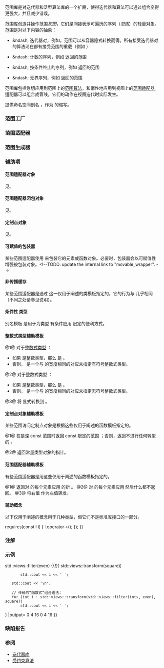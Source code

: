 {{title|范围库 {{mark since c++20}}}}
{{cpp/ranges/navbar}}

范围库是对迭代器和泛型算法库的一个扩展，使得迭代器和算法可以通过组合变得更强大，并且减少错误。

范围库创造并操作范围''视图''，它们是间接表示可遍历的序列（''范围''）的轻量对象。
范围是对以下内容的抽象：
* {{range/core|begin|end}} &amp;ndash; 迭代器对，例如，范围可以从容器隐式转换而得。所有接受迭代器对的算法现在都有接受范围的重载（例如 {{ltt|cpp/algorithm/ranges/sort|ranges::sort}}）
* {{counted range/core|begin|size}} &amp;ndash; 计数的序列，例如 {{ltt|cpp/ranges/view_counted|views::counted}} 返回的范围
* {{range/core|begin|''谓词''}} &amp;ndash; 按条件终止的序列，例如 {{ltt|cpp/ranges/take_while_view|views::take_while}} 返回的范围
* {{range/core|begin|..}} &amp;ndash; 无界序列，例如 {{ltt|cpp/ranges/iota_view|views::iota}} 返回的范围

范围库包括急切应用到范围上的[[cpp/algorithm/ranges|范围算法]]，和惰性地应用到视图上的[[#范围适配器|范围适配器]]。适配器可以组合成管线，它们的动作在视图迭代时实际发生。

{{ddcl|header=ranges|since=c++20|1=
namespace std {
    namespace views = ranges::views;
}
}}

提供命名空间别名 {{tt|std::views}}，作为 {{tt|std::ranges::views}} 的缩写。

{{dsc begin}}
{{dsc namespace|std::ranges}}
{{dsc h2|范围访问}}
{{dsc header|ranges}}
{{dsc header|iterator}}
{{dsc inc|cpp/ranges/dsc begin}}
{{dsc inc|cpp/ranges/dsc end}}
{{dsc inc|cpp/ranges/dsc cbegin}}
{{dsc inc|cpp/ranges/dsc cend}}
{{dsc inc|cpp/ranges/dsc rbegin}}
{{dsc inc|cpp/ranges/dsc rend}}
{{dsc inc|cpp/ranges/dsc crbegin}}
{{dsc inc|cpp/ranges/dsc crend}}
{{dsc inc|cpp/ranges/dsc reserve_hint}}
{{dsc inc|cpp/ranges/dsc size}}
{{dsc inc|cpp/ranges/dsc ssize}}
{{dsc inc|cpp/ranges/dsc empty}}
{{dsc inc|cpp/ranges/dsc data}}
{{dsc inc|cpp/ranges/dsc cdata}}
{{dsc h2|范围原语}}
{{dsc header|ranges}}
{{dsc inc|cpp/ranges/dsc iterator_t}}
{{dsc inc|cpp/ranges/dsc range_size_t}}
{{dsc inc|cpp/ranges/dsc range_reference_t}}
{{dsc h2|悬垂迭代器处理}}
{{dsc header|ranges}}
{{dsc inc|cpp/ranges/dsc dangling}}
{{dsc inc|cpp/ranges/dsc borrowed_iterator_t}}
{{dsc h2|其他工具}}
{{dsc header|ranges}}
{{dsc inc|cpp/ranges/dsc elements_of}}
{{dsc h2|范围概念}}
{{dsc header|ranges}}
{{dsc inc|cpp/ranges/dsc range}}
{{dsc inc|cpp/ranges/dsc borrowed_range}}
{{dsc inc|cpp/ranges/dsc approximately_sized_range}}
{{dsc inc|cpp/ranges/dsc sized_range}}
{{dsc inc|cpp/ranges/dsc view}}
{{dsc inc|cpp/ranges/dsc input_range}}
{{dsc inc|cpp/ranges/dsc output_range}}
{{dsc inc|cpp/ranges/dsc forward_range}}
{{dsc inc|cpp/ranges/dsc bidirectional_range}}
{{dsc inc|cpp/ranges/dsc random_access_range}}
{{dsc inc|cpp/ranges/dsc contiguous_range}}
{{dsc inc|cpp/ranges/dsc common_range}}
{{dsc inc|cpp/ranges/dsc viewable_range}}
{{dsc inc|cpp/ranges/dsc constant_range}}
{{dsc h2|范围转换}}
{{dsc header|ranges}}
{{dsc inc|cpp/ranges/dsc to}}
{{dsc h2|视图}}
{{dsc header|ranges}}
{{dsc inc|cpp/ranges/dsc view_interface}}
{{dsc inc|cpp/ranges/dsc subrange}}
{{dsc end}}

===范围工厂===
{{dsc begin}}
{{dsc header|ranges}}
{{dsc namespace|std::ranges}}
{{dsc inc|cpp/ranges/dsc empty_view}}
{{dsc inc|cpp/ranges/dsc single_view}}
{{dsc inc|cpp/ranges/dsc iota_view}}
{{dsc inc|cpp/ranges/dsc repeat_view}}
{{dsc inc|cpp/ranges/dsc basic_istream_view}}
{{dsc end}}

===范围适配器===
{{dsc begin}}
{{dsc header|ranges}}
{{dsc namespace|std::ranges}}
{{dsc inc|cpp/ranges/dsc range_adaptor_closure}}
{{dsc inc|cpp/ranges/dsc all_view}}
{{dsc inc|cpp/ranges/dsc ref_view}}
{{dsc inc|cpp/ranges/dsc owning_view}}
{{dsc inc|cpp/ranges/dsc as_rvalue_view}}
{{dsc inc|cpp/ranges/dsc filter_view}}
{{dsc inc|cpp/ranges/dsc transform_view}}
{{dsc inc|cpp/ranges/dsc take_view}}
{{dsc inc|cpp/ranges/dsc take_while_view}}
{{dsc inc|cpp/ranges/dsc drop_view}}
{{dsc inc|cpp/ranges/dsc drop_while_view}}
{{dsc inc|cpp/ranges/dsc join_view}}
{{dsc inc|cpp/ranges/dsc join_with_view}}
{{dsc inc|cpp/ranges/dsc lazy_split_view}}
{{dsc inc|cpp/ranges/dsc split_view}}
{{dsc inc|cpp/ranges/dsc concat_view}}
{{dsc inc|cpp/ranges/dsc view_counted}}
{{dsc inc|cpp/ranges/dsc common_view}}
{{dsc inc|cpp/ranges/dsc reverse_view}}
{{dsc inc|cpp/ranges/dsc as_const_view}}
{{dsc inc|cpp/ranges/dsc elements_view}}
{{dsc inc|cpp/ranges/dsc keys_view}}
{{dsc inc|cpp/ranges/dsc values_view}}
{{dsc inc|cpp/ranges/dsc enumerate_view}}
{{dsc inc|cpp/ranges/dsc zip_view}}
{{dsc inc|cpp/ranges/dsc zip_transform_view}}
{{dsc inc|cpp/ranges/dsc adjacent_view}}
{{dsc inc|cpp/ranges/dsc adjacent_transform_view}}
{{dsc inc|cpp/ranges/dsc chunk_view}}
{{dsc inc|cpp/ranges/dsc slide_view}}
{{dsc inc|cpp/ranges/dsc chunk_by_view}}
{{dsc inc|cpp/ranges/dsc stride_view}}
{{dsc inc|cpp/ranges/dsc cartesian_product_view}}
{{dsc inc|cpp/ranges/dsc cache_latest_view}}
{{dsc inc|cpp/ranges/dsc to_input_view}}
{{dsc end}}

{{anchor|范围生成器}}
===范围生成器 {{mark since c++23}}===
{{dsc begin}}
{{dsc header|generator}}
{{dsc namespace|std}}
{{dsc inc|cpp/ranges/dsc generator}}
{{dsc end}}

===辅助项===

====范围适配器对象====
见{{named req|RangeAdaptorObject}}。

====范围适配器闭包对象====
见{{named req|RangeAdaptorClosureObject}}。

====定制点对象====
见{{rl|cpo|定制点对象}}。

====可赋值的包装器====
某些范围适配器使用 {{rev inl|until=c++23|{{rli|copyable wrapper|copyable-box}}}}{{rev inl|since=c++23|{{rli|copyable wrapper|movable-box}}}} 来包装它的元素或函数对象。必要时，包装器会以可赋值性增强被包装对象。&lt;!--TODO: update the internal link to "movable_wrapper". --&gt;

====非传播缓存====
某些范围适配器是通过 {{rli|non-propagating-cache}} 这一仅用于阐述的类模板指定的，它的行为与 {{c/core|std::optional&lt;T&gt;}} 几乎相同（不同之处请参见说明）。

====条件性 {{tt|const}} 类型====
{{dcl begin}}
{{dcla|anchor=maybe-const|expos=yes|1=
template&lt; bool Const, class T &gt;
using /*maybe-const*/ = std::conditional_t&lt;Const, const T, T&gt;;
}}
{{dcl end}}

别名模板 {{c/core|/*maybe-const*/}} 是用于为类型 {{tt|T}} 有条件应用 {{c/core|const}} 限定的便利方式。

====整数式类型辅助模板====
{{dcl begin}}
{{dcla|num=1|anchor=make-signed-like-t|expos=yes|1=
template&lt; /*is-integer-like*/ T &gt;
using /*make-signed-like-t*/&lt;T&gt; = /* 见描述 */;
}}
{{dcla|num=2|anchor=make-unsigned-like-t|expos=yes|1=
template&lt; /*is-integer-like*/ T &gt;
using /*make-unsigned-like-t*/&lt;T&gt; = /* 见描述 */;
}}
{{dcla|num=3|anchor=to-unsigned-like|expos=yes|
template&lt; /*is-integer-like*/ T &gt;
/*make-unsigned-like-t*/&lt;T&gt; /*to-unsigned-like*/( T t )
{
    return static_cast&lt;/*make-unsigned-like-t*/&lt;T&gt;&gt;(t);
}
}}
{{dcl end}}

@1@ 对于[[cpp/iterator/is-integer-like|整数式类型]] {{tt|T}}：
* 如果 {{tt|T}} 是整数类型，那么 {{c/core|/*make-signed-like-t*/&lt;T&gt;}} 是 {{c/core|std::make_signed_t&lt;T&gt;}}。
* 否则，{{c/core|/*make-signed-like-t*/&lt;T&gt;}} 是一个与 {{tt|T}} 的宽度相同的对应未指定有符号整数式类型。

@2@ 对于整数式类型 {{tt|T}}：
* 如果 {{tt|T}} 是整数类型，那么 {{c/core|/*make-unsigned-like-t*/&lt;T&gt;}} 是 {{c/core|std::make_unsigned_t&lt;T&gt;}}。
* 否则，{{c/core|/*make-signed-like-t*/&lt;T&gt;}} 是一个与 {{tt|T}} 的宽度相同的对应未指定无符号整数式类型。

@3@ 将 {{c|t}} 显式转换到 {{c/core|/*make-unsigned-like-t*/&lt;T&gt;}}。

====定制点对象辅助模板====
{{dcl begin}}
{{dcla|num=1|anchor=possibly-const-range|expos=yes|
template&lt; ranges::input_range R &gt;
constexpr auto&amp; /*possibly-const-range*/(R&amp; r) noexcept
{
    if constexpr (ranges::constant_range&lt;const R&gt; &amp;&amp;
                  !ranges::constant_range&lt;R&gt;)
        return const_cast&lt;const R&amp;&gt;(r);
    else
        return r;
}
}}
{{dcla|num=2|anchor=as-const-pointer|expos=yes|
template&lt; class T &gt;
constexpr auto /*as-const-pointer*/( const T* p ) noexcept
{
    return p;
}
}}
{{dcl end}}

某些范围访问定制点对象是根据这些仅用于阐述的函数模板指定的。

@1@ {{c/core|/*possibly-const-range*/}} 在是深 const 范围时返回 const 限定的范围 {{c|r}}；否则，返回不进行任何转型的 {{c|r}}。

@2@ {{c/core|/*as-const-pointer*/}} 返回常量类型对象的指针。

====范围适配器辅助模板====
{{dcl begin}}
{{dcla|num=1|anchor=tuple-transform|expos=yes|
template&lt; class F, class Tuple &gt;
constexpr auto /*tuple-transform*/( F&amp;&amp; f, Tuple&amp;&amp; tuple )
{
    return std::apply([&amp;]&lt;class... Ts&gt;(Ts&amp;&amp;... args)
    {
        return std::tuple&lt;std::invoke_result_t&lt;F&amp;, Ts&gt;...&gt;
            (std::invoke(f, std::forward&lt;Ts&gt;(args))...);
    }, std::forward&lt;Tuple&gt;(tuple));
}
}}
{{dcla|num=2|anchor=tuple-for-each|expos=yes|
template&lt; class F, class Tuple &gt;
constexpr void /*tuple-for-each*/( F&amp;&amp; f, Tuple&amp;&amp; tuple )
{
    std::apply([&amp;]&lt;class... Ts&gt;(Ts&amp;&amp;... args)
    {
        (static_cast&lt;void&gt;(std::invoke(f, std::forward&lt;Ts&gt;(args))), ...);
    }, std::forward&lt;Tuple&gt;(tuple));
}
}}
{{dcla|num=3|anchor=as-lvalue|expos=yes|
template&lt; class T &gt;
constexpr T&amp; /*as-lvalue*/( T&amp;&amp; t )
{
    return static_cast&lt;T&amp;&gt;(t);
}
}}
{{dcl end}}

有些范围适配器是用这些仅用于阐述的函数模板指定的。

@1@ {{c/core|/*tuple-transform*/}} 返回对 {{c|tuple}} 的每个元素应用 {{c|f}} 的新 {{c|tuple}}。
@2@ {{c/core|/*tuple-for-each*/}} 对 {{c|tuple}} 的每个元素应用 {{c|f}} 然后什么都不返回。
@3@ {{c/core|/*as-lvalue*/}} 将右值 {{c|t}} 作为左值转发。

====辅助概念====
以下仅用于阐述的概念用于几种类型，但它们不是标准库接口的一部分。

{{dcl begin}}
{{dcla|num=1|anchor=simple-view|expos=yes|1=
template&lt; class R &gt;
concept /*simple-view*/ =
    ranges::view&lt;R&gt; &amp;&amp; ranges::range&lt;const R&gt; &amp;&amp;
    std::same_as&lt;ranges::iterator_t&lt;R&gt;, ranges::iterator_t&lt;const R&gt;&gt; &amp;&amp;
    std::same_as&lt;ranges::sentinel_t&lt;R&gt;, ranges::sentinel_t&lt;const R&gt;&gt;;
}}
{{dcla|num=2|anchor=has-arrow|expos=yes|1=
template&lt; class I &gt;
concept /*has-arrow*/ =
    ranges::input_iterator&lt;I&gt; &amp;&amp;
    (std::is_pointer_v&lt;I&gt; {{!!}} requires(const I i) { i.operator-&gt;(); });
}}
{{dcla|num=3|anchor=different-from|expos=yes|1=
template&lt; class T, class U &gt;
concept /*different-from*/ =
    !std::same_as&lt;std::remove_cvref_t&lt;T&gt;, std::remove_cvref_t&lt;U&gt;&gt;;
}}
{{dcla|num=4|anchor=range-with-movable-references|expos=yes|1=
template&lt; class R &gt;
concept /*range-with-movable-references*/ =
    ranges::input_range&lt;R&gt; &amp;&amp;
    std::move_constructible&lt;ranges::range_reference_t&lt;R&gt;&gt; &amp;&amp;
    std::move_constructible&lt;ranges::range_rvalue_reference_t&lt;R&gt;&gt;;
}}
{{dcla|num=5|anchor=all-random-access|expos=yes|1=
template&lt; bool C, class... Views &gt;
concept /*all-random-access*/ =
    (ranges::random_access_range
         &lt;std::conditional_t&lt;C, const Views, Views&gt;&gt; &amp;&amp; ...);
}}
{{dcla|num=6|anchor=all-bidirectional|expos=yes|1=
template&lt; bool C, class... Views &gt;
concept /*all-bidirectional*/ =
    (ranges::bidirectional_range
         &lt;std::conditional_t&lt;C, const Views, Views&gt;&gt; &amp;&amp; ...);
}}
{{dcla|num=7|anchor=all-forward|expos=yes|1=
template&lt; bool C, class... Views &gt;
concept /*all-forward*/ =
    (ranges::forward_range&lt;std::conditional_t&lt;C, const Views, Views&gt;&gt; &amp;&amp; ...);
}}
{{dcl end}}

===注解===
{{ftm begin|sort=1}}
{{ftm|value=202207L|std=C++23|__cpp_lib_generator|{{c/core|std::generator}}——适用于范围的同步协程生成器}}
{{ftm|value=201911L|std=C++20|__cpp_lib_ranges|rowspan="8"|范围库和[[cpp/algorithm/ranges|受约束算法]]}}
{{ftm|value=202106L|std=C++23|-|非[[cpp/concepts/default initializable|可默认初始化]][[cpp/ranges/view|视图]]|dr=20}}
{{ftm|value=202110L|std=C++23|-|带[[cpp/ranges/owning_view|所有权]][[cpp/ranges/view|视图]]|dr=20}}
{{ftm|value=202202L|std=C++23|-|{{c/core|ranges::range_adaptor_closure}}}}
{{ftm|value=202207L|std=C++23|-|放松{{ls|#范围适配器}}以允许仅移动类型}}
{{ftm|value=202211L|std=C++23|-|移除 “毒药丸” {{stddoc|p2602|(P2602)}}：{{c/core|ranges::begin}} 等的重载}}
{{ftm|value=202302L|std=C++23|-|放宽范围限制已允许使用某些投影}}
{{ftm|value=202406L|std=C++26|-|从间接调用概念中移除公共引用要求|dr=20}}
{{ftm|value=202207L|std=C++23|__cpp_lib_ranges_as_const|{{c/core|std::const_iterator}}、{{c/core|ranges::as_const_view}}}}
{{ftm|value=202207L|std=C++23|__cpp_lib_ranges_as_rvalue|{{c/core|ranges::as_rvalue_view}}}}
{{ftm|value=202411L|std=C++26|__cpp_lib_ranges_cache_latest|{{c/core|ranges::cache_latest_view}}}}
{{ftm|value=202207L|std=C++23|__cpp_lib_ranges_cartesian_product|{{c/core|ranges::cartesian_product_view}}}}
{{ftm|value=202202L|std=C++23|__cpp_lib_ranges_chunk|{{c/core|ranges::chunk_view}}}}
{{ftm|value=202202L|std=C++23|__cpp_lib_ranges_chunk_by|{{c/core|ranges::chunk_by_view}}}}
{{ftm|value=202403L|std=C++26|__cpp_lib_ranges_concat|{{c/core|ranges::concat_view}}}}
{{ftm|value=202302L|std=C++23|__cpp_lib_ranges_enumerate|{{c/core|ranges::enumerate_view}}}}
{{ftm|value=202202L|std=C++23|__cpp_lib_ranges_join_with|{{c/core|ranges::join_with_view}}}}
{{ftm|value=202207L|std=C++23|__cpp_lib_ranges_repeat|{{c/core|ranges::repeat_view}}}}
{{ftm|value=202502L|std=C++26|__cpp_lib_ranges_reserve_hint|{{c/core|ranges::approximately_sized_range}}&lt;br&gt;{{c/core|ranges::reserve_hint}}}}
{{ftm|value=202202L|std=C++23|__cpp_lib_ranges_slide|{{c/core|ranges::slide_view}}}}
{{ftm|value=202207L|std=C++23|__cpp_lib_ranges_stride|{{c/core|ranges::stride_view}}}}
{{ftm|value=202202L|std=C++23|__cpp_lib_ranges_to_container|{{c/core|ranges::to}}}}
{{ftm|value=202502L|std=C++26|__cpp_lib_ranges_to_input|{{c/core|ranges::to_input_view}}}}
{{ftm|value=202110L|std=C++23|__cpp_lib_ranges_zip|{{c/core|ranges::zip_view}},&lt;br&gt;{{c/core|ranges::zip_transform_view}},&lt;br&gt;{{c/core|ranges::adjacent_view}},&lt;br&gt;{{c/core|ranges::adjacent_transform_view}}}}
{{ftm end}}


===示例===
{{example|code=
#include &lt;iostream&gt;
#include &lt;ranges&gt;
 
int main()
{
    auto const ints = {0, 1, 2, 3, 4, 5};
    auto even = [](int i) { return 0 == i % 2; };
    auto square = [](int i) { return i * i; };
    
    // 组合视图的“管道”语法：
    for (int i : ints {{!}} std::views::filter(even) {{!}} std::views::transform(square))
        std::cout &lt;&lt; i &lt;&lt; ' ';
    
    std::cout &lt;&lt; '\n';
    
    // 传统的“函数式”组合语法：
    for (int i : std::views::transform(std::views::filter(ints, even), square))
        std::cout &lt;&lt; i &lt;&lt; ' ';
}
|output=
0 4 16
0 4 16
}}

===缺陷报告===
{{dr list begin}}
{{dr list item|wg=lwg|dr=3509|paper=P2281R1|std=C++20|before=不明确范围适配器对象如何绑定尾随参数|after=按值绑定它们}}
{{dr list item|wg=lwg|dr=3948|std=C++23|before={{tti|possibly-const-range}} 和 {{tti|as-const-pointer}} 没有声明 {{c/core|noexcept}}|after=声明 {{c/core|noexcept}}}}
{{dr list item|wg=lwg|dr=4027|std=C++23|before={{tti|possibly-const-range}} 不会对已实现 {{lconcept|constant_range}} 的范围添加 const 限定|after=对此类范围添加 const 限定}}
{{dr list item|wg=lwg|dr=4112|std=C++20|before={{tti|has-arrow}} 未要求 {{c|i}} 具有 const 限定|after=要求具有 const 限定}}
{{dr list end}}

===参阅===
* [[cpp/iterator|迭代器库]]
* [[cpp/algorithm/ranges|受约束算法]]

{{langlinks|en|es|ja|ru}}
